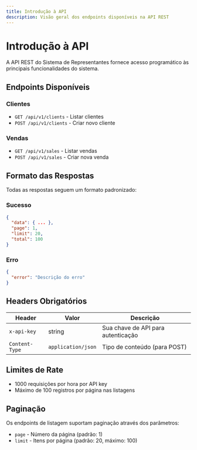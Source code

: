 ```yaml
---
title: Introdução à API
description: Visão geral dos endpoints disponíveis na API REST
---
```


# Introdução à API

A API REST do Sistema de Representantes fornece acesso programático às principais funcionalidades do sistema.

## Endpoints Disponíveis

### Clientes
- `GET /api/v1/clients` - Listar clientes
- `POST /api/v1/clients` - Criar novo cliente

### Vendas
- `GET /api/v1/sales` - Listar vendas
- `POST /api/v1/sales` - Criar nova venda

## Formato das Respostas

Todas as respostas seguem um formato padronizado:

### Sucesso
```json
{
  "data": { ... },
  "page": 1,
  "limit": 20,
  "total": 100
}
```

### Erro
```json
{
  "error": "Descrição do erro"
}
```

## Headers Obrigatórios

| Header | Valor | Descrição |
|--------|-------|-----------|
| `x-api-key` | string | Sua chave de API para autenticação |
| `Content-Type` | `application/json` | Tipo de conteúdo (para POST) |

## Limites de Rate

- 1000 requisições por hora por API key
- Máximo de 100 registros por página nas listagens

## Paginação

Os endpoints de listagem suportam paginação através dos parâmetros:

- `page` - Número da página (padrão: 1)
- `limit` - Itens por página (padrão: 20, máximo: 100)
